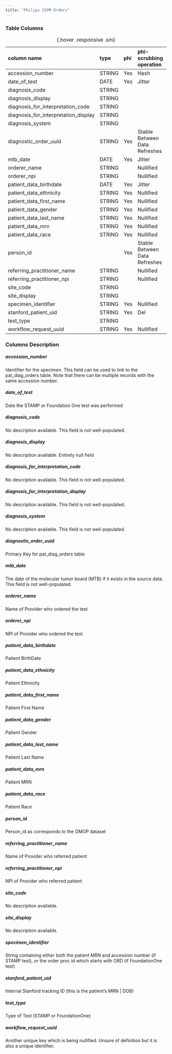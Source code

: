 ```yaml
---
title: "Philips ISPM Orders"
---
```




### Table Columns

| column name                          | type   | phi   | phi-scrubbing operation       |
|:-------------------------------------|:-------|:------|:------------------------------|
| accession_number                     | STRING | Yes   | Hash                          |
| date_of_test                         | DATE   | Yes   | Jitter                        |
| diagnosis_code                       | STRING |       |                            |
| diagnosis_display                    | STRING |       |                            |
| diagnosis_for_interpretation_code    | STRING |       |                            |
| diagnosis_for_interpretation_display | STRING |       |                            |
| diagnosis_system                     | STRING |       |                            |
| diagnostic_order_uuid                | STRING | Yes   | Stable Between Data Refreshes |
| mtb_date                             | DATE   | Yes   | Jitter                        |
| orderer_name                         | STRING |       | Nullified                     |
| orderer_npi                          | STRING |       | Nullified                     |
| patient_data_birthdate               | DATE   | Yes   | Jitter                        |
| patient_data_ethnicity               | STRING | Yes   | Nullified                     |
| patient_data_first_name              | STRING | Yes   | Nullified                     |
| patient_data_gender                  | STRING | Yes   | Nullified                     |
| patient_data_last_name               | STRING | Yes   | Nullified                     |
| patient_data_mrn                     | STRING | Yes   | Nullified                     |
| patient_data_race                    | STRING | Yes   | Nullified                     |
| person_id                            |        | Yes   | Stable Between Data Refreshes |
| referring_practitioner_name          | STRING |       | Nullified                     |
| referring_practitioner_npi           | STRING |       | Nullified                     |
| site_code                            | STRING |       |                            |
| site_display                         | STRING |       |                            |
| specimen_identifier                  | STRING | Yes   | Nullified                     |
| stanford_patient_uid                 | STRING | Yes   | Del                           |
| test_type                            | STRING |       |                            |
| workflow_request_uuid                | STRING | Yes   | Nullified                     |

:  {.hover .responsive .sm}

### Columns Description


##### accession_number

Identifier for the specimen. This field can be used to link to the pat_diag_orders table. Note that there can be multiple records with the same accession number.

##### date_of_test

Date the STAMP or Foundation One test was performed

##### diagnosis_code

No description available. This field is not well-populated.

##### diagnosis_display

No description available. Entirely null field

##### diagnosis_for_interpretation_code

No description available. This field is not well-populated.

##### diagnosis_for_interpretation_display

No description available. This field is not well-populated.

##### diagnosis_system

No description available. This field is not well-populated.

##### diagnostic_order_uuid

Primary Key for pat_diag_orders table

##### mtb_date

The date of the molecular tumor board (MTB) if it exists in the source data. This field is not well-populated.

##### orderer_name

Name of Provider who ordered the test

##### orderer_npi

NPI of Provider who ordered the test

##### patient_data_birthdate

Patient BirthDate

##### patient_data_ethnicity

Patient Ethnicity

##### patient_data_first_name

Patient First Name

##### patient_data_gender

Patient Gender

##### patient_data_last_name

Patient Last Name

##### patient_data_mrn

Patient MRN

##### patient_data_race

Patient Race

##### person_id

Person_id as corresponds to the OMOP dataset

##### referring_practitioner_name

Name of Provider who referred patient

##### referring_practitioner_npi

NPI of Provider who referred patient

##### site_code

No description available.

##### site_display

No description available.

##### specimen_identifier

String containing either both the patient MRN and accession number (if STAMP test), or the order proc id which starts with ORD (if FoundationOne test)

##### stanford_patient_uid

Internal Stanford tracking ID (this is the patient's MRN | DOB)

##### test_type

Type of Test (STAMP or FoundationOne)

##### workflow_request_uuid

Another unique key which is being nullified. Unsure of definition but it is also a unique identifier.
